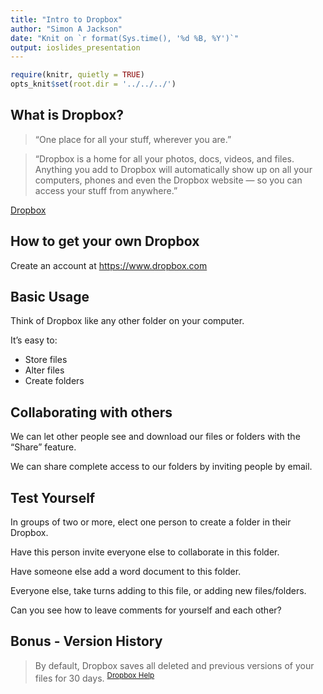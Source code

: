 ```yaml
---
title: "Intro to Dropbox"
author: "Simon A Jackson"
date: "Knit on `r format(Sys.time(), '%d %B, %Y')`"
output: ioslides_presentation
---
```


```r
require(knitr, quietly = TRUE)
opts_knit$set(root.dir = '../../../')
```

## What is Dropbox?

> "One place for all your stuff, wherever you are."

> "Dropbox is a home for all your photos, docs, videos, and files. Anything you add to Dropbox will automatically show up on all your computers, phones and even the Dropbox website — so you can access your stuff from anywhere."

[Dropbox](https://www.dropbox.com/tour)

## How to get your own Dropbox

Create an account at <https://www.dropbox.com>

## Basic Usage

Think of Dropbox like any other folder on your computer.

It's easy to:

- Store files
- Alter files
- Create folders

## Collaborating with others

We can let other people see and download our files or folders with the "Share" feature.

We can share complete access to our folders by inviting people by email.

## Test Yourself

In groups of two or more, elect one person to create a folder in their Dropbox.

Have this person invite everyone else to collaborate in this folder.

Have someone else add a word document to this folder.

Everyone else, take turns adding to this file, or adding new files/folders.

Can you see how to leave comments for yourself and each other?

## Bonus - Version History

> By default, Dropbox saves all deleted and previous versions of your files for 30 days. ^[Dropbox Help](https://www.dropbox.com/en/help/113)^

